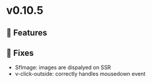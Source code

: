 
<Meta title="Releases/v0.10.5 - Latest/Change log" />

# v0.10.5

## 🚀 Features


## 🐛 Fixes
- SfImage: images are dispalyed on SSR
- v-click-outside: correctly handles mousedown event 

